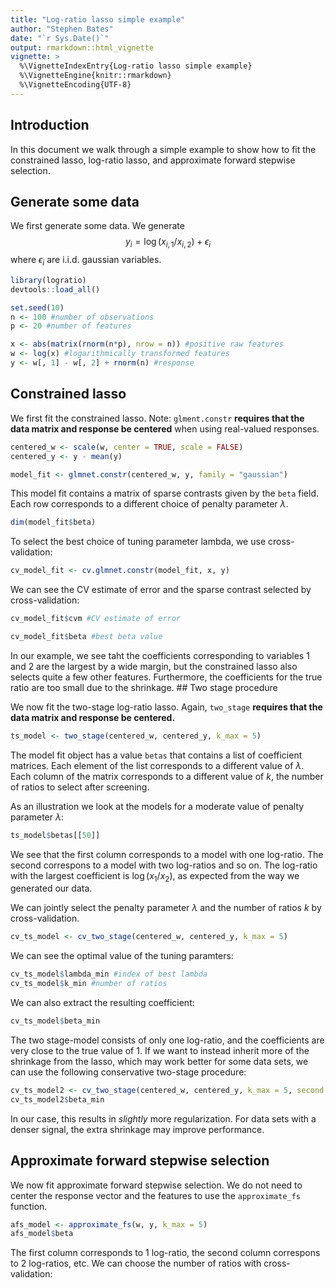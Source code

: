 ```yaml
---
title: "Log-ratio lasso simple example"
author: "Stephen Bates"
date: "`r Sys.Date()`"
output: rmarkdown::html_vignette
vignette: >
  %\VignetteIndexEntry{Log-ratio lasso simple example}
  %\VignetteEngine{knitr::rmarkdown}
  %\VignetteEncoding{UTF-8}
---
```


## Introduction

In this document we walk through a simple example to show how to fit the constrained lasso, log-ratio lasso, and approximate forward stepwise selection.

## Generate some data

We first generate some data.  We generate
$$
y_i = \log(x_{i,1} / x_{i,2}) + \epsilon_i
$$
where $\epsilon_i$ are i.i.d. gaussian variables.


```r
library(logratio)
devtools::load_all()

set.seed(10)
n <- 100 #number of observations
p <- 20 #number of features

x <- abs(matrix(rnorm(n*p), nrow = n)) #positive raw features
w <- log(x) #logarithmically transformed features
y <- w[, 1] - w[, 2] + rnorm(n) #response
```

## Constrained lasso

We first fit the constrained lasso.  Note: `glment.constr` **requires that the data matrix and response be centered** when using real-valued responses.

```r
centered_w <- scale(w, center = TRUE, scale = FALSE)
centered_y <- y - mean(y)

model_fit <- glmnet.constr(centered_w, y, family = "gaussian")
```

This model fit contains a matrix of sparse contrasts given by the `beta` field.  Each
row corresponds to a different choice of penalty parameter $\lambda$.

```r
dim(model_fit$beta)
```

To select the best choice of tuning parameter lambda, we use cross-validation:

```r
cv_model_fit <- cv.glmnet.constr(model_fit, x, y)
```

We can see the CV estimate of error and the sparse contrast selected by cross-validation:

```r
cv_model_fit$cvm #CV estimate of error
```

```r
cv_model_fit$beta #best beta value
```

In our example, we see taht the coefficients corresponding to variables 1 and 2 are the largest by a wide margin, but the constrained lasso also selects quite a few other features.  Furthermore, the coefficients for the true ratio are too small due to the shrinkage.
## Two stage procedure

We now fit the two-stage log-ratio lasso.  Again, `two_stage` **requires that the data matrix and response be centered.**

```r
ts_model <- two_stage(centered_w, centered_y, k_max = 5)
```

The model fit object has a value `betas` that contains a list of coefficient matrices.  Each element of the list corresponds to a different value of $\lambda$.  Each column of the matrix corresponds to a different value of $k$, the number of ratios to select after screening.

As an illustration we look at the models for a moderate value of penalty parameter $\lambda$:

```r
ts_model$betas[[50]]
```

We see that the first column corresponds to a model with one log-ratio.  The second correspons to a model with two log-ratios and so on.  The log-ratio with the largest coefficient is $\log(x_1 / x_2)$, as expected from the way we generated our data.

We can jointly select the penalty parameter $\lambda$ and the number of ratios $k$ by cross-validation.

```r
cv_ts_model <- cv_two_stage(centered_w, centered_y, k_max = 5)
```

We can see the optimal value of the tuning paramters:

```r
cv_ts_model$lambda_min #index of best lambda
cv_ts_model$k_min #number of ratios
```

We can also extract the resulting coefficient:

```r
cv_ts_model$beta_min
```

The two stage-model consists of only one log-ratio, and the coefficients are very close to the true value of 1.  If we want to instead inherit more of the shrinkage from the lasso, which may work better for some data sets, we can use the following conservative two-stage procedure:

```r
cv_ts_model2 <- cv_two_stage(centered_w, centered_y, k_max = 5, second.stage = "yhat")
cv_ts_model2$beta_min
```

In our case, this results in *slightly* more regularization.  For data sets with a denser signal, the extra shrinkage may improve performance.

## Approximate forward stepwise selection

We now fit approximate forward stepwise selection.  We do not need to center the response vector and the features to use the `approximate_fs` function.

```r
afs_model <- approximate_fs(w, y, k_max = 5)
afs_model$beta
```
The first column corresponds to 1 log-ratio, the second column correspons to 2 log-ratios, etc.  We can choose the number of ratios with cross-validation:

```r


```
